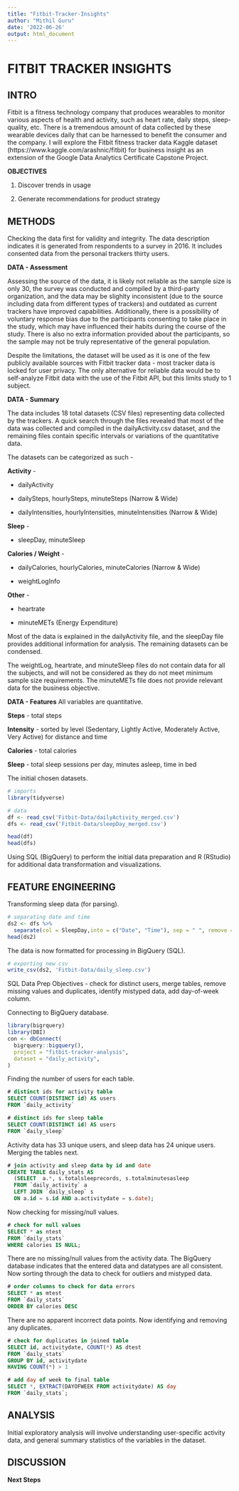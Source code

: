 ```yaml
---
title: "Fitbit-Tracker-Insights"
author: "Mithil Guru"
date: '2022-06-26'
output: html_document
---
```


# FITBIT TRACKER INSIGHTS

## INTRO

Fitbit is a fitness technology company that produces wearables to monitor various aspects of health and activity, such as heart rate, daily steps, sleep-quality, etc. There is a tremendous amount of data collected by these wearable devices daily that can be harnessed to benefit the consumer and the company. I will explore the Fitbit fitness tracker data Kaggle dataset (https://www.kaggle.com/arashnic/fitbit) for business insight as an extension of the Google Data Analytics Certificate Capstone Project. 

**OBJECTIVES**

1. Discover trends in usage

2. Generate recommendations for product strategy



## METHODS

Checking the data first for validity and integrity. 
The data description indicates it is generated from respondents to a survey in 2016. It includes consented data from the personal trackers thirty users.

**DATA - Assessment**

Assessing the source of the data, it is likely not reliable as the sample size is only 30, the survey was conducted and compiled by a third-party organization, and the data may be slighlty inconsistent (due to the source including data from different types of trackers) and outdated as current trackers have improved capabilities. Additionally, there is a possibility of voluntary response bias due to the participants consenting to take place in the study, which may have influenced their habits during the course of the study. There is also no extra information provided about the participants, so the sample may not be truly representative of the general population.

Despite the limitations, the dataset will be used as it is one of the few publicly available sources with Fitbit tracker data - most tracker data is locked for user privacy. The only alternative for reliable data would be to self-analyze Fitbit data with the use of the Fitbit API, but this limits study to 1 subject. 

**DATA - Summary**

The data includes 18 total datasets (CSV files) representing data collected by the trackers. A quick search through the files revealed that most of the data was collected and compiled in the dailyActivity.csv dataset, and the remaining files contain specific intervals or variations of the quantitative data. 

The datasets can be categorized as such - 

**Activity** - 

- dailyActivity

- dailySteps, hourlySteps, minuteSteps (Narrow & Wide)

- dailyIntensities, hourlyIntensities, minuteIntensities (Narrow & Wide)

**Sleep** - 

- sleepDay, minuteSleep

**Calories / Weight** - 

- dailyCalories, hourlyCalories, minuteCalories (Narrow & Wide)

- weightLogInfo

**Other** - 

- heartrate

- minuteMETs (Energy Expenditure)


Most of the data is explained in the dailyActivity file, and the sleepDay file provides additional information for analysis. The remaining datasets can be condensed. 

The weightLog, heartrate, and minuteSleep files do not contain data for all the subjects, and will not be considered as they do not meet minimum sample size requirements. The minuteMETs file does not provide relevant data for the business objective.

**DATA - Features** 
All variables are quantitative.

**Steps** - total steps

**Intensity** - sorted by level (Sedentary, Lightly Active, Moderately Active, Very Active) for distance and time

**Calories** - total calories

**Sleep** - total sleep sessions per day, minutes asleep, time in bed

The initial chosen datasets.
```r
# imports
library(tidyverse)

# data
df <- read_csv('Fitbit-Data/dailyActivity_merged.csv')
dfs <- read_csv('Fitbit-Data/sleepDay_merged.csv')

head(df)
head(dfs)
```
Using SQL (BigQuery) to perform the initial data preparation and R (RStudio) for additional data transformation and visualizations.



## FEATURE ENGINEERING

Transforming sleep data (for parsing).
```r
# separating date and time
ds2 <- dfs %>% 
  separate(col = SleepDay,into = c("Date", "Time"), sep = " ", remove = TRUE)
head(ds2)
```

The data is now formatted for processing in BigQuery (SQL). 
```r
# exporting new csv
write_csv(ds2, 'Fitbit-Data/daily_sleep.csv')
```

SQL Data Prep Objectives - check for distinct users, merge tables, remove missing values and duplicates, identify mistyped data, add day-of-week column.

Connecting to BigQuery database.
```r
library(bigrquery)
library(DBI)
con <- dbConnect(
  bigrquery::bigquery(),
  project = "fitbit-tracker-analysis",
  dataset = "daily_activity",
)
```

Finding the number of users for each table.
```sql
# distinct ids for activity table
SELECT COUNT(DISTINCT id) AS users 
FROM `daily_activity`
```
```sql
# distinct ids for sleep table
SELECT COUNT(DISTINCT id) AS users 
FROM `daily_sleep`
```

Activity data has 33 unique users, and sleep data has 24 unique users. Merging the tables next.
```sql
# join activity and sleep data by id and date
CREATE TABLE daily_stats AS
  (SELECT  a.*, s.totalsleeprecords, s.totalminutesasleep
  FROM `daily_activity` a
  LEFT JOIN `daily_sleep` s
  ON a.id = s.id AND a.activitydate = s.date);
```

Now checking for missing/null values.
```sql
# check for null values
SELECT * as ntest
FROM `daily_stats`
WHERE calories IS NULL;
```

There are no missing/null values from the activity data. The BigQuery database indicates that the entered data and datatypes are all consistent. Now sorting through the data to check for outliers and mistyped data.

```sql
# order columns to check for data errors
SELECT * as mtest
FROM `daily_stats`
ORDER BY calories DESC
```

There are no apparent incorrect data points. Now identifying and removing any duplicates.
```sql
# check for duplicates in joined table
SELECT id, activitydate, COUNT(*) AS dtest
FROM `daily_stats`
GROUP BY id, activitydate
HAVING COUNT(*) > 1
```

```sql
# add day of week to final table
SELECT *, EXTRACT(DAYOFWEEK FROM activitydate) AS day
FROM `daily_stats`;
```



## ANALYSIS

Initial exploratory analysis will involve understanding user-specific activity data, and general summary statistics of the variables in the dataset.



## DISCUSSION



**Next Steps**





